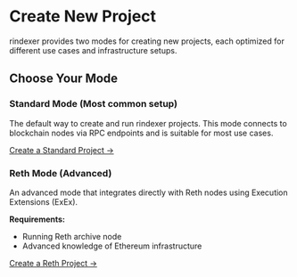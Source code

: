 # Create New Project

rindexer provides two modes for creating new projects, each optimized for different use cases and infrastructure setups.

## Choose Your Mode

### Standard Mode (Most common setup)

The default way to create and run rindexer projects. This mode connects to blockchain nodes via RPC endpoints and is suitable for most use cases.

[Create a Standard Project →](/docs/start-building/create-new-project/standard)

### Reth Mode (Advanced)

An advanced mode that integrates directly with Reth nodes using Execution Extensions (ExEx).

**Requirements:**
- Running Reth archive node
- Advanced knowledge of Ethereum infrastructure

[Create a Reth Project →](/docs/start-building/create-new-project/reth-mode)